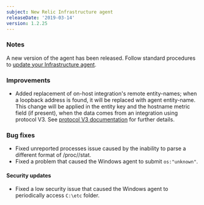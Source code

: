 ```yaml
---
subject: New Relic Infrastructure agent
releaseDate: '2019-03-14'
version: 1.2.25
---
```


### Notes

A new version of the agent has been released. Follow standard procedures to [update your Infrastructure agent](/docs/infrastructure/new-relic-infrastructure/installation/update-infrastructure-agent).

### Improvements

* Added replacement of on-host integration's remote entity-names; when a loopback address is found, it will be replaced with agent entity-name. This change will be applied in the entity key and the hostname metric field (if present), when the data comes from an integration using protocol V3. See [protocol V3 documentation](https://github.com/newrelic/infra-integrations-sdk/blob/master/docs/protocol-v3.md) for further details.

### Bug fixes

* Fixed unreported processes issue caused by the inability to parse a different format of /proc//stat.
* Fixed a problem that caused the Windows agent to submit `os:"unknown"`.

#### Security updates

* Fixed a low security issue that caused the Windows agent to periodically access `C:\etc` folder.
